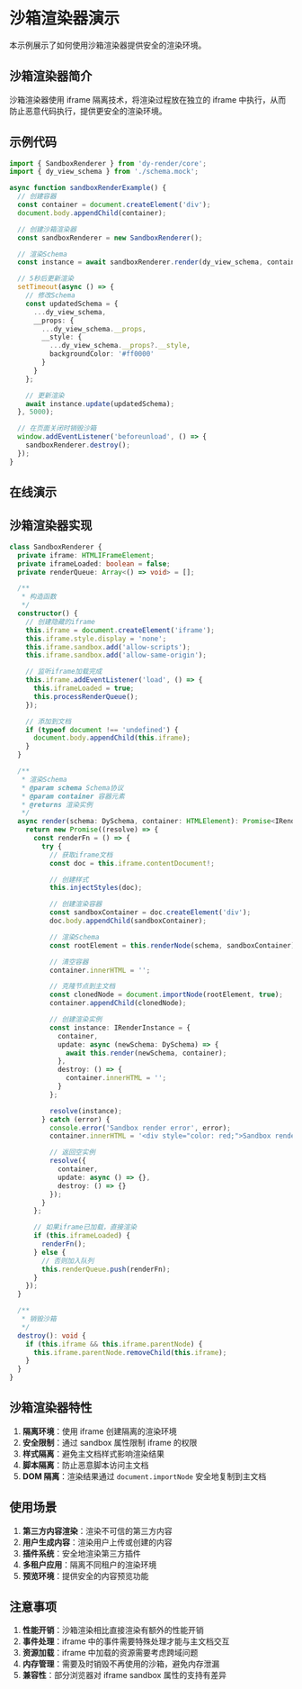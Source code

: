 # 沙箱渲染器演示

本示例展示了如何使用沙箱渲染器提供安全的渲染环境。

## 沙箱渲染器简介

沙箱渲染器使用 iframe 隔离技术，将渲染过程放在独立的 iframe 中执行，从而防止恶意代码执行，提供更安全的渲染环境。

## 示例代码



```typescript
import { SandboxRenderer } from 'dy-render/core';
import { dy_view_schema } from './schema.mock';

async function sandboxRenderExample() {
  // 创建容器
  const container = document.createElement('div');
  document.body.appendChild(container);

  // 创建沙箱渲染器
  const sandboxRenderer = new SandboxRenderer();

  // 渲染Schema
  const instance = await sandboxRenderer.render(dy_view_schema, container);

  // 5秒后更新渲染
  setTimeout(async () => {
    // 修改Schema
    const updatedSchema = {
      ...dy_view_schema,
      __props: {
        ...dy_view_schema.__props,
        __style: {
          ...dy_view_schema.__props?.__style,
          backgroundColor: '#ff0000'
        }
      }
    };

    // 更新渲染
    await instance.update(updatedSchema);
  }, 5000);

  // 在页面关闭时销毁沙箱
  window.addEventListener('beforeunload', () => {
    sandboxRenderer.destroy();
  });
}
```

## 在线演示

<DemoBlock>
  <SandboxDemo />
</DemoBlock>

## 沙箱渲染器实现

```typescript
class SandboxRenderer {
  private iframe: HTMLIFrameElement;
  private iframeLoaded: boolean = false;
  private renderQueue: Array<() => void> = [];

  /**
   * 构造函数
   */
  constructor() {
    // 创建隐藏的iframe
    this.iframe = document.createElement('iframe');
    this.iframe.style.display = 'none';
    this.iframe.sandbox.add('allow-scripts');
    this.iframe.sandbox.add('allow-same-origin');

    // 监听iframe加载完成
    this.iframe.addEventListener('load', () => {
      this.iframeLoaded = true;
      this.processRenderQueue();
    });

    // 添加到文档
    if (typeof document !== 'undefined') {
      document.body.appendChild(this.iframe);
    }
  }

  /**
   * 渲染Schema
   * @param schema Schema协议
   * @param container 容器元素
   * @returns 渲染实例
   */
  async render(schema: DySchema, container: HTMLElement): Promise<IRenderInstance> {
    return new Promise((resolve) => {
      const renderFn = () => {
        try {
          // 获取iframe文档
          const doc = this.iframe.contentDocument!;

          // 创建样式
          this.injectStyles(doc);

          // 创建渲染容器
          const sandboxContainer = doc.createElement('div');
          doc.body.appendChild(sandboxContainer);

          // 渲染Schema
          const rootElement = this.renderNode(schema, sandboxContainer);

          // 清空容器
          container.innerHTML = '';

          // 克隆节点到主文档
          const clonedNode = document.importNode(rootElement, true);
          container.appendChild(clonedNode);

          // 创建渲染实例
          const instance: IRenderInstance = {
            container,
            update: async (newSchema: DySchema) => {
              await this.render(newSchema, container);
            },
            destroy: () => {
              container.innerHTML = '';
            }
          };

          resolve(instance);
        } catch (error) {
          console.error('Sandbox render error', error);
          container.innerHTML = '<div style="color: red;">Sandbox rendering failed</div>';

          // 返回空实例
          resolve({
            container,
            update: async () => {},
            destroy: () => {}
          });
        }
      };

      // 如果iframe已加载，直接渲染
      if (this.iframeLoaded) {
        renderFn();
      } else {
        // 否则加入队列
        this.renderQueue.push(renderFn);
      }
    });
  }

  /**
   * 销毁沙箱
   */
  destroy(): void {
    if (this.iframe && this.iframe.parentNode) {
      this.iframe.parentNode.removeChild(this.iframe);
    }
  }
}
```

## 沙箱渲染器特性

1. **隔离环境**：使用 iframe 创建隔离的渲染环境
2. **安全限制**：通过 sandbox 属性限制 iframe 的权限
3. **样式隔离**：避免主文档样式影响渲染结果
4. **脚本隔离**：防止恶意脚本访问主文档
5. **DOM 隔离**：渲染结果通过 `document.importNode` 安全地复制到主文档

## 使用场景

1. **第三方内容渲染**：渲染不可信的第三方内容
2. **用户生成内容**：渲染用户上传或创建的内容
3. **插件系统**：安全地渲染第三方插件
4. **多租户应用**：隔离不同租户的渲染环境
5. **预览环境**：提供安全的内容预览功能

## 注意事项

1. **性能开销**：沙箱渲染相比直接渲染有额外的性能开销
2. **事件处理**：iframe 中的事件需要特殊处理才能与主文档交互
3. **资源加载**：iframe 中加载的资源需要考虑跨域问题
4. **内存管理**：需要及时销毁不再使用的沙箱，避免内存泄漏
5. **兼容性**：部分浏览器对 iframe sandbox 属性的支持有差异
